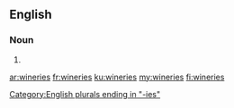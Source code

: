 ==English==

===Noun===
{{head|en|noun plural form}}

# {{plural of|winery|lang=en}}

[[Category:English plurals ending in "-ies"]]

[[ar:wineries]]
[[fr:wineries]]
[[ku:wineries]]
[[my:wineries]]
[[fi:wineries]]